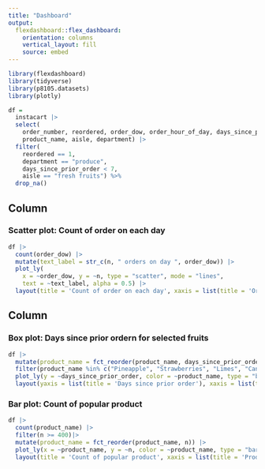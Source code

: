 ```yaml
---
title: "Dashboard"
output: 
  flexdashboard::flex_dashboard:
    orientation: columns
    vertical_layout: fill
    source: embed
---
```


```r
library(flexdashboard)
library(tidyverse)
library(p8105.datasets)
library(plotly)
```

```r
df = 
  instacart |> 
  select(
    order_number, reordered, order_dow, order_hour_of_day, days_since_prior_order, 
    product_name, aisle, department) |>
  filter(
    reordered == 1,
    department == "produce",
    days_since_prior_order < 7,
    aisle == "fresh fruits") %>% 
  drop_na()
```

Column {data-width=650}
-----------------------------------------------------------------------

### Scatter plot: Count of order on each day

```r
df |>
  count(order_dow) |> 
  mutate(text_label = str_c(n, " orders on day ", order_dow)) |> 
  plot_ly(
    x = ~order_dow, y = ~n, type = "scatter", mode = "lines",
    text = ~text_label, alpha = 0.5) |>  
  layout(title = 'Count of order on each day', xaxis = list(title = 'Order Day of the Week'))
```

Column {data-width=350}
-----------------------------------------------------------------------

### Box plot: Days since prior ordern for selected fruits

```r
df |> 
  mutate(product_name = fct_reorder(product_name, days_since_prior_order)) |> 
  filter(product_name %in% c("Pineapple", "Strawberries", "Limes", "Cantaloupe", "Mango")) |> 
  plot_ly(y = ~days_since_prior_order, color = ~product_name, type = "box", colors = "viridis") |> 
  layout(yaxis = list(title = 'Days since prior order'), xaxis = list(title = 'Selected fresh fruits'))

```

### Bar plot: Count of popular product

```r
df |> 
  count(product_name) |> 
  filter(n >= 400)|> 
  mutate(product_name = fct_reorder(product_name, n)) |> 
  plot_ly(x = ~product_name, y = ~n, color = ~product_name, type = "bar", colors = "viridis") |> 
  layout(title = 'Count of popular product', xaxis = list(title = 'Product Name'))
```
